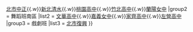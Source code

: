 {{Navbox
|name    = 臺灣高中舞蹈及戲劇藝術才能班
|title   = {{flagicon|TWN}} 臺灣高級中等學校舞蹈及戲劇藝術才能班
|state   = {{{state<includeonly>|autocollapse</includeonly>}}}
|titlestyle = background-color:#FA8000; color:#FFFFFF
|groupstyle = background-color:#FFC991; 
|group1  = 舞蹈班北區
|list1   = [[臺北市立復興高級中學|北市復興]]{{.w}}[[臺北市立中正高級中學|北市中正]]{{.w}}[[新北市立清水高級中學|新北清水]]{{.w}}[[桃園市立桃園高級中等學校|桃園高中]]{{.w}}[[國立竹北高級中學|竹北高中]]{{.w}}[[國立蘭陽女子高級中學|蘭陽女中]]
|group2  = 舞蹈班南區
|list2   = [[臺中市立文華高級中等學校|文華高中]]{{.w}}[[國立嘉義女子高級中學|嘉義女中]]{{.w}}[[國立臺南家齊高級中等學校|家齊高中]]{{.w}}[[高雄市立左營高級中學|左營高中]]
|group3  = 戲劇班
|list3   = [[臺北市立復興高級中學|北市復興]]
}}<noinclude>{{Documentation}}</noinclude>